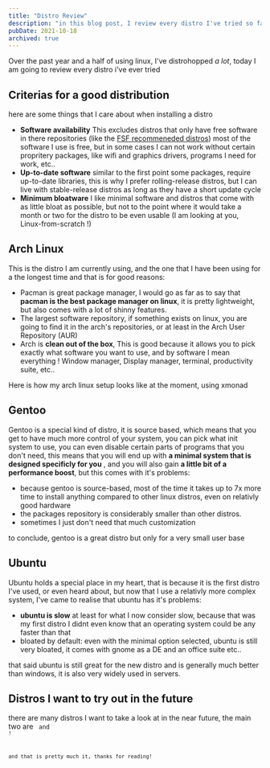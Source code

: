 ```yaml
---
title: "Distro Review"
description: "in this blog post, I review every distro I've tried so far"
pubDate: 2021-10-18
archived: true
---
```


<span class="leadin">Over the past year and a half</span> of using linux, I've distrohopped _a lot_, today I am going to review every distro i've ever tried


## Criterias for a good distribution

here are some things that I care about when installing a distro

-   **Software availability** This excludes distros that only have free software in there repositories (like the [FSF recommeneded distros](https://www.gnu.org/distros/free-distros.en.html)) most of the software I use is free, but in some cases I can not work without certain propritery packages, like wifi and graphics drivers, programs I need for work, etc..
-   **Up-to-date software** similar to the first point some packages, require up-to-date libraries, this is why I prefer rolling-release distros, but I can live with stable-release distros as long as they have a short update cycle
-   **Minimum bloatware** I like minimal software and distros that come with as little bloat as possible, but not to the point where it would take a month or two for the distro to be even usable (I am looking at you, Linux-from-scratch !)


## Arch Linux

This is the distro I am currently using, and the one that I have been using for a the longest time and that is for good reasons:

-   Pacman is great package manager, I would go as far as to say that **pacman is the best package manager on linux**, it is pretty lightweight, but also comes with a lot of shinny features.
-   The largest software repository, if something exists on linux, you are going to find it in the arch's repositories, or at least in the Arch User Repository (AUR)
-   Arch is **clean out of the box**, This is good because it allows you to pick exactly what software you want to use, and by software I mean everything ! Window manager, Display manager, terminal, productivity suite, etc..

Here is how my arch linux setup looks like at the moment, using xmonad
<Img src="/arch-desktop.png" alt="" />


## Gentoo

Gentoo is a special kind of distro, it is source based, which means that you get to have much more control of your system, you can pick what init system to use, you can even disable certain parts of programs that you don't need, this means that you will end up with **a minimal system that is designed specificly for you** , and you will also gain **a little bit of a performance boost**, but this comes with it's problems:

-   because gentoo is source-based, most of the time it takes up to 7x more time to install anything compared to other linux distros, even on relativly good hardware
-   the packages repository is considerably smaller than other distros.
-   sometimes I just don't need that much customization

to conclude, gentoo is a great distro but only for a very small user base


## Ubuntu

Ubuntu holds a special place in my heart, that is because it is the first distro I've used, or even heard about, but now that I use a relativly more complex system, I've came to realise that ubuntu has it's problems:

-   **ubuntu is slow** at least for what I now consider slow, because that was my first distro I didnt even know that an operating system could be any faster than that
-   bloated by default: even with the minimal option selected, ubuntu is still very bloated, it comes with gnome as a DE and an office suite etc..

that said ubuntu is still great for the new distro and is generally much better than windows, it is also very widely used in servers.


## Distros I want to try out in the future

there are many distros I want to take a look at in the near future, the main two are <Code code="NixOS" /> and <Code code="Bedrock Linux" />!

and that is pretty much it, thanks for reading!

